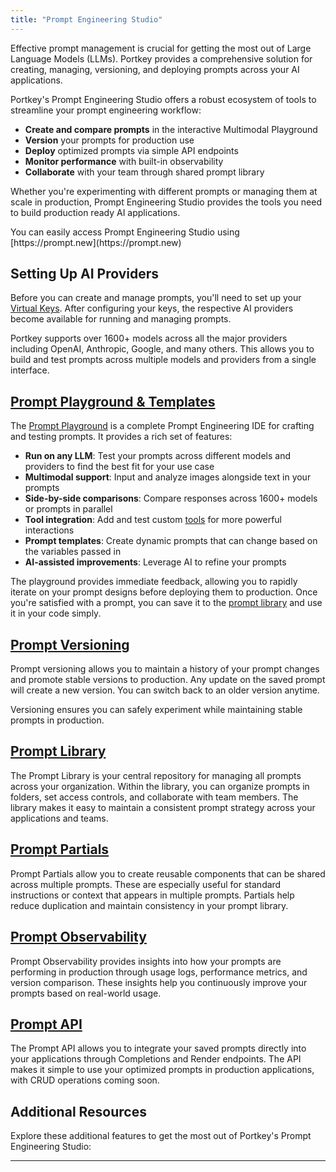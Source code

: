 ```yaml
---
title: "Prompt Engineering Studio"
---
```


Effective prompt management is crucial for getting the most out of Large Language Models (LLMs). Portkey provides a comprehensive solution for creating, managing, versioning, and deploying prompts across your AI applications.

Portkey's Prompt Engineering Studio offers a robust ecosystem of tools to streamline your prompt engineering workflow:

- **Create and compare prompts** in the interactive Multimodal Playground
- **Version** your prompts for production use
- **Deploy** optimized prompts via simple API endpoints
- **Monitor performance** with built-in observability
- **Collaborate** with your team through shared prompt library

Whether you're experimenting with different prompts or managing them at scale in production, Prompt Engineering Studio provides the tools you need to build production ready AI applications.

<Note>
You can easily access Prompt Engineering Studio using [https://prompt.new](https://prompt.new)
</Note>

## Setting Up AI Providers

Before you can create and manage prompts, you'll need to set up your [Virtual Keys](/product/ai-gateway/virtual-keys). After configuring your keys, the respective AI providers become available for running and managing prompts.

Portkey supports over 1600+ models across all the major providers including OpenAI, Anthropic, Google, and many others. This allows you to build and test prompts across multiple models and providers from a single interface.

## [Prompt Playground & Templates](/product/prompt-engineering-studio/prompt-playground)

The [Prompt Playground](/product/prompt-engineering-studio/prompt-playground) is a complete Prompt Engineering IDE for crafting and testing prompts. It provides a rich set of features:

- **Run on any LLM**: Test your prompts across different models and providers to find the best fit for your use case
- **Multimodal support**: Input and analyze images alongside text in your prompts
- **Side-by-side comparisons**: Compare responses across 1600+ models or prompts in parallel
- **Tool integration**: Add and test custom [tools](/product/prompt-engineering-studio/tool-library) for more powerful interactions
- **Prompt templates**: Create dynamic prompts that can change based on the variables passed in
- **AI-assisted improvements**: Leverage AI to refine your prompts

The playground provides immediate feedback, allowing you to rapidly iterate on your prompt designs before deploying them to production. Once you're satisfied with a prompt, you can save it to the [prompt library](/product/prompt-engineering-studio/prompt-library) and use it in your code simply.

## [Prompt Versioning](/product/prompt-engineering-studio/prompt-versioning)
Prompt versioning allows you to maintain a history of your prompt changes and promote stable versions to production.
Any update on the saved prompt will create a new version. You can switch back to an older version anytime.

Versioning ensures you can safely experiment while maintaining stable prompts in production.

## [Prompt Library](/product/prompt-engineering-studio/prompt-library)
The Prompt Library is your central repository for managing all prompts across your organization. Within the library, you can organize prompts in folders, set access controls, and collaborate with team members. The library makes it easy to maintain a consistent prompt strategy across your applications and teams.

## [Prompt Partials](/product/prompt-engineering-studio/prompt-partial)
Prompt Partials allow you to create reusable components that can be shared across multiple prompts. These are especially useful for standard instructions or context that appears in multiple prompts. Partials help reduce duplication and maintain consistency in your prompt library.

## [Prompt Observability](/product/prompt-engineering-studio/prompt-observability)
Prompt Observability provides insights into how your prompts are performing in production through usage logs, performance metrics, and version comparison. These insights help you continuously improve your prompts based on real-world usage.

## [Prompt API](/product/prompt-engineering-studio/prompt-api)
The Prompt API allows you to integrate your saved prompts directly into your applications through Completions and Render endpoints. The API makes it simple to use your optimized prompts in production applications, with CRUD operations coming soon.

## Additional Resources

Explore these additional features to get the most out of Portkey's Prompt Engineering Studio:

<Card title="Tool Library" href="/product/prompt-engineering-studio/tool-library"></Card>
<Card title="Integrations" href="/product/prompt-engineering-studio/prompt-integration"></Card>
<Card title="Guides" href="/product/prompt-engineering-studio/prompt-guides"></Card>

---
